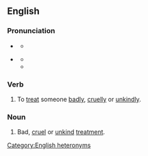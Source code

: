 {{also|illuse}}

==English==

===Pronunciation===
* {{a|verb}} {{IPA|en|/ɪlˈjuːz/}}
** {{audio|en|En-us-ill-use (alternative pronunciation).ogg|Audio (US)}}
* {{a|noun}} {{IPA|en|/ɪlˈjuːs/}}
** {{audio|en|En-us-ill use.ogg|Audio (US)}}
** {{audio|en|en-uk-ill-use.ogg|Audio (UK)}}

===Verb===
{{en-verb|head=[[ill]]-[[use]]}}

# To [[treat]] someone [[badly]], [[cruelly]] or [[unkindly]].

===Noun===
{{en-noun|-}}

# Bad, [[cruel]] or [[unkind]] [[treatment]].

[[Category:English heteronyms]]